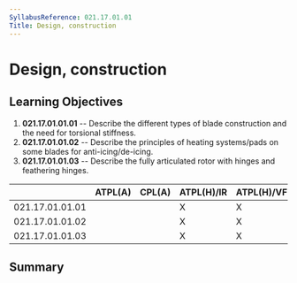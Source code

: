 ```yaml
---
SyllabusReference: 021.17.01.01
Title: Design, construction
---
```


# Design, construction

## Learning Objectives

1.  **021.17.01.01.01** -- Describe the different types of blade construction
    and the need for torsional stiffness.
2.  **021.17.01.01.02** -- Describe the principles of heating systems/pads on
    some blades for anti-icing/de-icing.
3.  **021.17.01.01.03** -- Describe the fully articulated rotor with hinges and
    feathering hinges.

|                 | ATPL(A) | CPL(A) | ATPL(H)/IR | ATPL(H)/VFR | CPL(H) | IR  | CBIR(A) |
| --------------- | ------- | ------ | ---------- | ----------- | ------ | --- | ------- |
| 021.17.01.01.01 |         |        | X          | X           | X      |     |         |
| 021.17.01.01.02 |         |        | X          | X           | X      |     |         |
| 021.17.01.01.03 |         |        | X          | X           | X      |     |         |

## Summary
